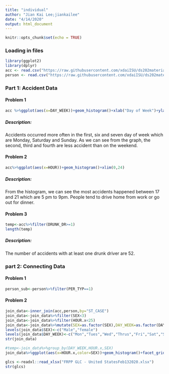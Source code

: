 ```yaml
---
title: "individual"
author: "Jian Kai Lee;jiankailee"
date: "4/14/2020"
output: html_document
---
```


```r
knitr::opts_chunk$set(echo = TRUE)
```

### Loading in files  
```r
library(ggplot2)
library(dplyr)
acc <- read.csv("https://raw.githubusercontent.com/xdaiISU/ds202materials/master/hwlabs/fars2017/accident.csv", stringsAsFactors = FALSE)
person <- read.csv("https://raw.githubusercontent.com/xdaiISU/ds202materials/master/hwlabs/fars2017/person.csv", stringsAsFactors = FALSE)

```

### Part 1: Accident Data

#### Problem 1
```r
acc %>%ggplot(aes(x=DAY_WEEK))+geom_histogram()+xlab("Day of Week")+ylab("number of accidents")
```

##### Description:  
Accidents occurred more often in the first, six and seven day of week which are Monday, Saturday and Sunday. As we can see from the graph, the second, third and fourth are less accident than on the weekend.

#### Problem 2
```r
acc%>%ggplot(aes(x=HOUR))+geom_histogram()+xlim(0,24)
```

##### Description:  
From the histogram, we can see the most accidents happened between 17 and 21 which are 5 pm to 9pm. People tend to drive home from work or go out for dinner.

#### Problem 3
```r
temp<-acc%>%filter(DRUNK_DR>=1)
length(temp)
```

##### Description:  
The number of accidents with at least one drunk driver are 52.

### part 2: Connecting Data  
#### Problem 1
```r
person_sub<-person%>%filter(PER_TYP==1)
```

#### Problem 2
```r
join_data<-inner_join(acc,person,by="ST_CASE")
join_data<-join_data%>%filter(SEX<3)
join_data<-join_data%>%filter(HOUR.x<25)
join_data<-join_data%>%mutate(SEX=as.factor(SEX),DAY_WEEK=as.factor(DAY_WEEK))
levels(join_data$SEX)<-c("Male","female")
levels(join_data$DAY_WEEK)<-c("Mon","Tues","Wed","Thrus","Fri","Sat","Sun")
str(join_data)

#temp<-join_data%>%group_by(DAY_WEEK,HOUR.x,SEX)
join_data%>%ggplot(aes(x=HOUR.x,color=SEX))+geom_histogram()+facet_grid(~DAY_WEEK)

glcs <-readxl::read_xlsx("FRPP GLC - United StatesFeb132020.xlsx")
str(glcs)


```

